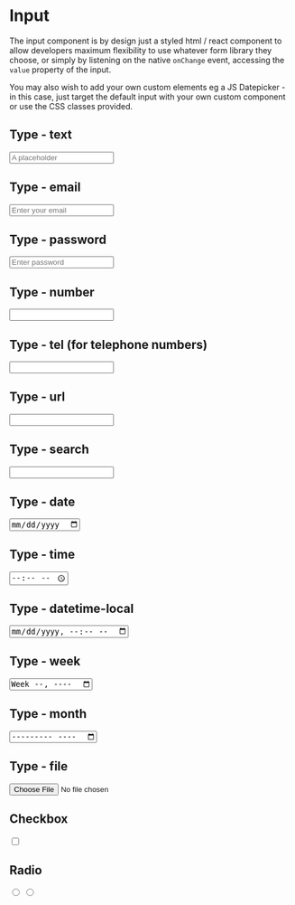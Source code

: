 
<Meta title="Input" component={Input} />

# Input

The input component is by design just a styled html / react component to allow developers maximum flexibility to use whatever form library they choose, or simply by listening on the native `onChange` event, accessing the `value` property of the input.

You may also wish to add your own custom elements eg a JS Datepicker - in this case, just target the default input with your own custom component or use the CSS classes provided.

## Type - text

<Canvas>
  <Story name="Type - text">
    <Input type="text" placeholder="A placeholder" />
  </Story>
</Canvas>

<RenderHtmlMarkup component="Input" story="Type - text" />

## Type - email

<Canvas>
  <Story name="Type - email">
    <Input type="email" placeholder="Enter your email" />
  </Story>
</Canvas>

<RenderHtmlMarkup component="Input" story="Type - email" />

## Type - password

<Canvas>
  <Story name="Type - password">
    <Input type="password" placeholder="Enter password" />
  </Story>
</Canvas>

<RenderHtmlMarkup component="Input" story="Type - password" />

## Type - number

<Canvas>
  <Story name="Type - number">
    <Input type="number" />
  </Story>
</Canvas>

<RenderHtmlMarkup component="Input" story="Type - number" />

## Type - tel (for telephone numbers)

<Canvas>
  <Story name="Type - tel">
    <Input type="tel" />
  </Story>
</Canvas>

<RenderHtmlMarkup component="Input" story="Type - tel" />

## Type - url

<Canvas>
  <Story name="Type - url">
    <Input type="url" />
  </Story>
</Canvas>

<RenderHtmlMarkup component="Input" story="Type - url" />

## Type - search

<Canvas>
  <Story name="Type - search">
    <Input type="search" />
  </Story>
</Canvas>

<RenderHtmlMarkup component="Input" story="Type - search" />

## Type - date

<Canvas>
  <Story name="Type - date">
    <Input type="date" />
  </Story>
</Canvas>

<RenderHtmlMarkup component="Input" story="Type - date" />

## Type - time

<Canvas>
  <Story name="Type - time">
    <Input type="time" />
  </Story>
</Canvas>

<RenderHtmlMarkup component="Input" story="Type - time" />

## Type - datetime-local

<Canvas>
  <Story name="Type - datetime-local">
    <Input type="datetime-local" />
  </Story>
</Canvas>

<RenderHtmlMarkup component="Input" story="Type - datetime-local" />

## Type - week

<Canvas>
  <Story name="Type - week">
    <Input type="week" />
  </Story>
</Canvas>

<RenderHtmlMarkup component="Input" story="Type - week" />

## Type - month

<Canvas>
  <Story name="Type - month">
    <Input type="month" />
  </Story>
</Canvas>

<RenderHtmlMarkup component="Input" story="Type - month" />


## Type - file

<Canvas>
  <Story name="Type - file">
    <Input type="file" />
  </Story>
</Canvas>

<RenderHtmlMarkup component="Input" story="Type - file" />

## Checkbox

<Canvas>
  <Story name="Type - checkbox">
    <Input type="checkbox" name="property" value="xyz" />
  </Story>
</Canvas>

<RenderHtmlMarkup component="Input" story="Type - checkbox" />

## Radio

<Canvas>
  <Story name="Type - radio">
    <Input type="radio" name="property" value="abc" />
    <Input type="radio" name="property" value="xyz" />
  </Story>
</Canvas>

<RenderHtmlMarkup component="Input" story="Type - radio" />
